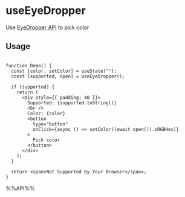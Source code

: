 # useEyeDropper

Use [EyeDropper API](https://developer.mozilla.org/en-US/docs/Web/API/EyeDropper_API) to pick color


## Usage

```tsx live

function Demo() {
  const [color, setColor] = useState("");
  const [supported, open] = useEyeDropper();

  if (supported) {
    return (
      <div style={{ padding: 40 }}>
        Supported: {supported.toString()}
        <br />
        Color: {color}
        <button
          type="button"
          onClick={async () => setColor((await open()).sRGBHex)}
        >
          Pick color
        </button>
      </div>
    );
  }

  return <span>Not Supported by Your Browser</span>;
}

```

%%API%%
